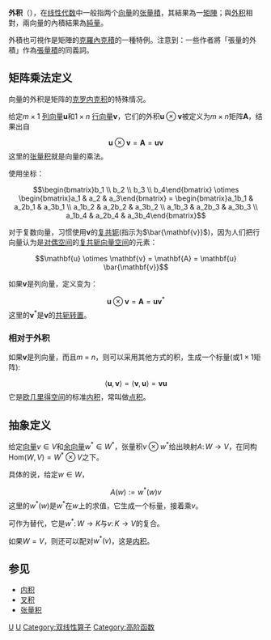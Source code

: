 {{NoteTA|G1=Math}}
{{dablink|關於其他常稱作'''外積'''的相關二元運算，參閱[[外積_(消歧義)|外積 (消歧義)]]。}}

'''外积'''（{{lang-en|Outer product}}），在[[线性代数|线性代数]]中一般指两个[[向量|向量]]的[[张量積|张量積]]，其結果為一[[矩陣|矩陣]]；與[[外积|外积]]相對，兩向量的內積結果為[[純量|純量]]。

外積也可視作是矩陣的[[克羅內克積|克羅內克積]]的一種特例。注意到：一些作者將「張量的外積」作為[[張量積|張量積]]的同義詞。

==矩阵乘法定义==

向量的外积是矩阵的[[克罗内克积|克罗内克积]]的特殊情况。

给定<math>m\times 1</math> [[列向量|列向量]]<math>\mathbf{u}</math>和<math>1 \times n</math> [[行向量|行向量]]<math>\mathbf{v}</math>，它们的外积<math>\mathbf{u} \otimes \mathbf{v}</math>被定义为<math>m\times n</math>矩阵<math>\mathbf{A}</math>，结果出自
:<math>\mathbf{u} \otimes \mathbf{v} = \mathbf{A} = \mathbf{u} \mathbf{v}</math>
这里的[[张量积|张量积]]就是向量的乘法。

使用坐标：
:<math>\begin{bmatrix}b_1 \\ b_2 \\ b_3 \\ b_4\end{bmatrix}  \otimes   \begin{bmatrix}a_1 & a_2 & a_3\end{bmatrix} = \begin{bmatrix}a_1b_1 & a_2b_1 & a_3b_1 \\ a_1b_2 & a_2b_2 & a_3b_2 \\ a_1b_3 & a_2b_3 & a_3b_3 \\ a_1b_4 & a_2b_4 & a_3b_4\end{bmatrix}</math>

对于复数向量，习惯使用<math>\mathbf{v}</math>的[[复共轭|复共轭]](指示为<math>\bar{\mathbf{v}}</math>)，因为人们把行向量认为是[[对偶空间|对偶空间]]的[[复共轭向量空间|复共轭向量空间]]的元素：
:<math>\mathbf{u} \otimes \mathbf{v} = \mathbf{A} = \mathbf{u} \bar{\mathbf{v}}</math>

如果<math>\mathbf{v}</math>是列向量，定义变为：
:<math>\mathbf{u} \otimes \mathbf{v} = \mathbf{A} = \mathbf{u} \mathbf{v}^*</math>
这里的<math>\mathbf{v}^*</math>是<math>\mathbf{v}</math>的[[共轭转置|共轭转置]]。

===相对于外积===

如果<math>\mathbf{v}</math>是列向量，而且''m'' = ''n''，则可以采用其他方式的积，生成一个标量(或<math>1 \times 1</math>矩阵):
:<math>\left\langle \mathbf{u}, \mathbf{v}\right\rangle = \left\langle \mathbf{v}, \mathbf{u}\right\rangle = \mathbf{v} \mathbf{u}</math>
它是[[欧几里得空间|欧几里得空间]]的标准[[内积|内积]]，常叫做[[点积|点积]]。

==抽象定义==

给定[[向量|向量]]<math>v \in V</math>和[[余向量|余向量]]<math>w^* \in W^*</math>，张量积<math>v \otimes w^*</math>给出映射<math>A\colon W \to V</math>，在同构<math>\mathrm{Hom}(W,V) = W^* \otimes V</math>之下。

具体的说，给定<math>w \in W</math>，
:<math>A(w) := w^*(w)v</math>
这里的<math>w^*(w)</math>是<math>w^*</math>在''w''上的求值，它生成一个标量，接着乘''v''。

可作为替代，它是<math>w^*\colon W \to K</math>与<math>v\colon K \to V</math>的复合。 

如果<math>W=V</math>，则还可以配对<math>w^*(v)</math>，这是[[内积|内积]]。

==参见==
* [[内积|内积]]
* [[叉积|叉积]]
* [[张量积|张量积]]

[[Category:二元运算|U]]
[[Category:多重线性代数|U]]
[[Category:双线性算子|Category:双线性算子]]
[[Category:高阶函数|Category:高阶函数]]
